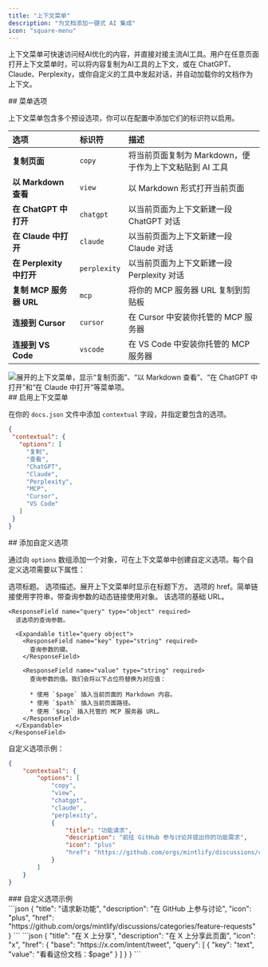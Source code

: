 ```yaml
---
title: "上下文菜单"
description: "为文档添加一键式 AI 集成"
icon: "square-menu"
---
```



上下文菜单可快速访问经AI优化的内容，并直接对接主流AI工具。用户在任意页面打开上下文菜单时，可以将内容复制为AI工具的上下文，或在 ChatGPT、Claude、Perplexity，或你自定义的工具中发起对话，并自动加载你的文档作为上下文。


<div id="menu-options">
  ## 菜单选项
</div>

上下文菜单包含多个预设选项，你可以在配置中添加它们的标识符以启用。

| 选项 | 标识符 | 描述 |
|:--------|:------------|:-------------|
| **复制页面** | `copy` | 将当前页面复制为 Markdown，便于作为上下文粘贴到 AI 工具 |
| **以 Markdown 查看** | `view` | 以 Markdown 形式打开当前页面 |
| **在 ChatGPT 中打开** | `chatgpt` | 以当前页面为上下文新建一段 ChatGPT 对话 |
| **在 Claude 中打开** | `claude` | 以当前页面为上下文新建一段 Claude 对话 |
| **在 Perplexity 中打开** | `perplexity` | 以当前页面为上下文新建一段 Perplexity 对话 |
| **复制 MCP 服务器 URL** | `mcp` | 将你的 MCP 服务器 URL 复制到剪贴板 |
| **连接到 Cursor** | `cursor` | 在 Cursor 中安装你托管的 MCP 服务器 |
| **连接到 VS Code** | `vscode` | 在 VS Code 中安装你托管的 MCP 服务器 |

<Frame>
    <img 
    src="/images/contextual-menu/contextual-menu.png" 
    alt="展开的上下文菜单，显示“复制页面”、“以 Markdown 查看”、“在 ChatGPT 中打开”和“在 Claude 中打开”等菜单项。" 
  />
</Frame>

<div id="enabling-the-contextual-menu">
  ## 启用上下文菜单
</div>

在你的 `docs.json` 文件中添加 `contextual` 字段，并指定要包含的选项。

```json
{
 "contextual": {
   "options": [
     "复制",
     "查看",
     "ChatGPT",
     "Claude",
     "Perplexity",
     "MCP",
     "Cursor",
     "VS Code"
   ]
 }
}
```


<div id="adding-custom-options">
  ## 添加自定义选项
</div>

通过向 `options` 数组添加一个对象，可在上下文菜单中创建自定义选项。每个自定义选项需要以下属性：

<ResponseField name="title" type="string" required>
  选项标题。
</ResponseField>

<ResponseField name="description" type="string" required>
  选项描述。展开上下文菜单时显示在标题下方。
</ResponseField>

<IconsRequired />

<ResponseField name="href" type="string | object" required>
  选项的 href。简单链接使用字符串，带查询参数的动态链接使用对象。

  <Expandable title="href object">
    <ResponseField name="base" type="string" required>
      该选项的基础 URL。
    </ResponseField>

    <ResponseField name="query" type="object" required>
      该选项的查询参数。

      <Expandable title="query object">
        <ResponseField name="key" type="string" required>
          查询参数的键。
        </ResponseField>

        <ResponseField name="value" type="string" required>
          查询参数的值。我们会将以下占位符替换为对应值：

          * 使用 `$page` 插入当前页面的 Markdown 内容。
          * 使用 `$path` 插入当前页面路径。
          * 使用 `$mcp` 插入托管的 MCP 服务器 URL。
        </ResponseField>
      </Expandable>
    </ResponseField>
  </Expandable>
</ResponseField>

自定义选项示例：

```json {9-14} 换行
{
    "contextual": {
        "options": [
            "copy",
            "view",
            "chatgpt",
            "claude",
            "perplexity",
            {
                "title": "功能请求",
                "description": "前往 GitHub 参与讨论并提出你的功能需求",
                "icon": "plus"
                "href": "https://github.com/orgs/mintlify/discussions/categories/feature-requests"
            }
        ]
    }
}
```


<div id="custom-option-examples">
  ### 自定义选项示例
</div>

<AccordionGroup>
<Accordion title="简单链接">
```json
{
  "title": "请求新功能",
  "description": "在 GitHub 上参与讨论",
  "icon": "plus",
  "href": "https://github.com/orgs/mintlify/discussions/categories/feature-requests"
}
```
</Accordion>

<Accordion title="包含页面内容的动态链接">
```json
{
  "title": "在 X 上分享",
  "description": "在 X 上分享此页面",
  "icon": "x",
  "href": {
    "base": "https://x.com/intent/tweet",
    "query": [
      {
      "key": "text",
      "value": "看看这份文档：$page"
      }
    ]
  }
}
```
</Accordion>
</AccordionGroup>